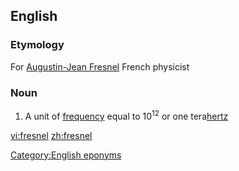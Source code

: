 ==English==

===Etymology===
For [[w:Augustin-Jean Fresnel|Augustin-Jean Fresnel]] French physicist

===Noun===
{{en-noun}}

#{{physics}} A unit of [[frequency]] equal to 10<sup>12</sup> or one tera[[hertz]]

[[Category:English eponyms]]

[[vi:fresnel]]
[[zh:fresnel]]